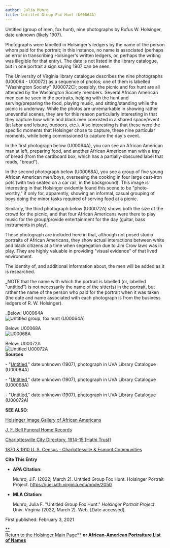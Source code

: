 ```yaml
---
author: Julia Munro
title: Untitled Group Fox Hunt (U00064A)
---
```

Untitled (group of men, fox hunt), nine photographs by Rufus W. Holsinger, date unknown (likely 1907).

Photographs were labelled in Holsinger's ledgers by the name of the person whom paid for the portrait; in this instance, no name is associated (perhaps an error in transcribing Holsinger's written ledgers, or, perhaps the writing was illegible for that entry). The date is not listed in the library catalogue, but in one portrait a sign saying 1907 can be seen. 

The University of Virginia library catalogue describes the nine photographs (U00064 - U00072) as a sequence of photos; one of them is labelled "Washington Society" (U00072C); possibly, the picnic and fox hunt are all attended by the Washington Society members. Several African American men can be seen in the portraits, helping with the hunt and serving/preparing the food, playing music, and sitting/standing while the picnic is underway. While the photos are unremarkable in showing rather uneventful scenes, they are for this reason particularly interesting in that they capture how white and black men coexisted in a shared space/event (at labor and leisure, oudoors, etc.). Also interesting is that these were the specific moments that Holsinger chose to capture, these nine particular moments, while being commissioned to capture the day's event. 

In the first photograph below (U00064A), you can see an African American man at left, preparing food, and another African American man with a tray of bread (from the cardboard box, which has a partially-obscured label that reads, "bread").

In the second photograph below (U00068A), you see a group of five young African American men/boys, overseeing the cooking in four large cast-iron pots (with two seated on a car rail, in the background). This image is interesting in that Holsinger evidently found this scene to be "photo-worthy," if only for, apparently, showing an informal, casual grouping of boys doing the minor tasks required of serving food at a picnic. 

Similarly, the third photograph below (U00072A) shows both the size of the crowd for the picnic, and that four African Americans were there to play music for the group/provide entertainment for the day (guitar, bass instruments in play). 

These photograph are included here in that, although not posed studio portraits of African Americans, they show actual interactions between white and black citizens at a time when segregation due to Jim Crow laws was in play. They are highly valuable in providing "visual evidence" of that lived environment.

The identity of, and additional information about, the men will be added as it is researched.

_NOTE that the name with which the portrait is labelled (or, labelled "untitled") is not necessarily the name of the sitter(s) in the portrait, but rather the name of the person who paid for the portrait when it was taken (the date and name associated with each photograph is from the business ledgers of R. W. Holsinger).  
  
_Below: U00064A  
![Untitled group, fox hunt (U00064A)](https://iiif.lib.virginia.edu/iiif/uva-lib:1039166/full/778,561/0/default.jpg "Untitled group, fox hunt (U00064A)") 

Below: U00068A  
![U00068A](https://iiif.lib.virginia.edu/iiif/uva-lib:1039175/full/778,561/0/default.jpg "U00068A")

Below: U00072A  
![Untitled U00072A](https://iiif.lib.virginia.edu/iiif/uva-lib:1039183/full/778,561/0/default.jpg "Untitled U00072A")  
**Sources**

\- "[Untitled](https://v3.lib.virginia.edu/sources/images/items/uva-lib:1039166 "Untitled group, fox hunt (U00064A)")," date unknown (1907), photograph in UVA Library Catalogue (U00064A)

\- "[Untitled](https://v3.lib.virginia.edu/sources/images/items/uva-lib:1039175 "U00068A")," date unknown (1907), photograph in UVA Library Catalogue (U00068A) 

\- "[Untitled](https://v3.lib.virginia.edu/sources/images/items/uva-lib:1039183 "U00072A")," date unknown (1907), photograph in UVA Library Catalogue (U00072A)

**SEE ALSO**:

[Holsinger Image Gallery of African Americans](http://rwholsingerphotos.org/images.php "Holsinger Image Gallery of African Americans")

[J. F. Bell Funeral Home Records](http://www2.vcdh.virginia.edu/afam/raceandplace/perl_scripts/funeral_search.html "J. F. Bell Funeral Home Database")

[Charlottesville City Directory, 1914-15 \[Hathi Trust\]](https://catalog.hathitrust.org/Record/101954103 "Charlottesville City Directory, 1914-15") 

[1870 & 1910 U. S. Census - Charlottesville & Esmont Communities](http://www2.vcdh.virginia.edu/afam/raceandplace/census/search_both.html "1870 & 1910 U. S. Census: Charlottesville and Esmont Communities")

**Cite This Entry**

*   **APA Citation:**
    
    Munro, J.F. (2022, March 2). Untitled Group Fox Hunt. Holsinger Portrait Project. https://juel.iath.virginia.edu/node/2050
    
*   **MLA Citation:**
    
    Munro, Julia F. "Untitled Group Fox Hunt." _Holsinger Portrait Project_. Univ. Virginia (2022, March 2). Web. \[Date accessed\].
    

  
First published: February 3, 2021

[**  
Return to the Holsinger Main Page**](http://juel.iath.virginia.edu/node/980) **or [African-American Portraiture List of Names](http://juel.iath.virginia.edu/node/996)**